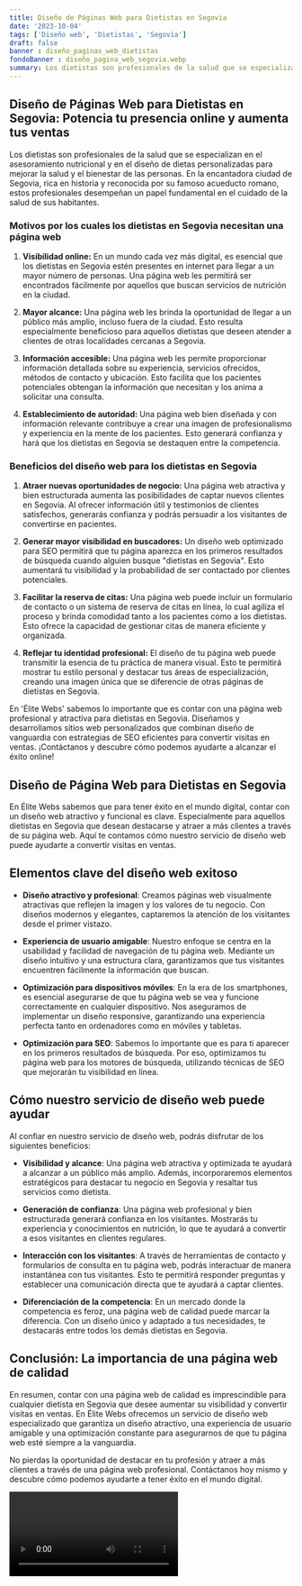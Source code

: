 ```yaml
---
title: Diseño de Páginas Web para Dietistas en Segovia
date: '2023-10-04'
tags: ['Diseño web', 'Dietistas', 'Segovia']
draft: false
banner : diseño_paginas_web_dietistas
fondoBanner : diseño_pagina_web_segovia.webp
summary: Los dietistas son profesionales de la salud que se especializan en el asesoramiento nutricional y en el diseño de dietas personalizadas para mejorar la salud y el bienestar de las personas. En la encantadora ciudad de Segovia, rica en historia y reconocida por su famoso acueducto romano, estos profesionales desempeñan un papel fundamental en el cuidado de la salud de sus habitantes.
---
```


## **Diseño de Páginas Web para Dietistas en Segovia: Potencia tu presencia online y aumenta tus ventas**

Los dietistas son profesionales de la salud que se especializan en el asesoramiento nutricional y en el diseño de dietas personalizadas para mejorar la salud y el bienestar de las personas. En la encantadora ciudad de Segovia, rica en historia y reconocida por su famoso acueducto romano, estos profesionales desempeñan un papel fundamental en el cuidado de la salud de sus habitantes.

### **Motivos por los cuales los dietistas en Segovia necesitan una página web**

1. **Visibilidad online:** En un mundo cada vez más digital, es esencial que los dietistas en Segovia estén presentes en internet para llegar a un mayor número de personas. Una página web les permitirá ser encontrados fácilmente por aquellos que buscan servicios de nutrición en la ciudad.

2. **Mayor alcance:** Una página web les brinda la oportunidad de llegar a un público más amplio, incluso fuera de la ciudad. Esto resulta especialmente beneficioso para aquellos dietistas que deseen atender a clientes de otras localidades cercanas a Segovia.

3. **Información accesible:** Una página web les permite proporcionar información detallada sobre su experiencia, servicios ofrecidos, métodos de contacto y ubicación. Esto facilita que los pacientes potenciales obtengan la información que necesitan y los anima a solicitar una consulta.

4. **Establecimiento de autoridad:** Una página web bien diseñada y con información relevante contribuye a crear una imagen de profesionalismo y experiencia en la mente de los pacientes. Esto generará confianza y hará que los dietistas en Segovia se destaquen entre la competencia.

### **Beneficios del diseño web para los dietistas en Segovia**

1. **Atraer nuevas oportunidades de negocio:** Una página web atractiva y bien estructurada aumenta las posibilidades de captar nuevos clientes en Segovia. Al ofrecer información útil y testimonios de clientes satisfechos, generarás confianza y podrás persuadir a los visitantes de convertirse en pacientes.

2. **Generar mayor visibilidad en buscadores:** Un diseño web optimizado para SEO permitirá que tu página aparezca en los primeros resultados de búsqueda cuando alguien busque "dietistas en Segovia". Esto aumentará tu visibilidad y la probabilidad de ser contactado por clientes potenciales.

3. **Facilitar la reserva de citas:** Una página web puede incluir un formulario de contacto o un sistema de reserva de citas en línea, lo cual agiliza el proceso y brinda comodidad tanto a los pacientes como a los dietistas. Esto ofrece la capacidad de gestionar citas de manera eficiente y organizada.

4. **Reflejar tu identidad profesional:** El diseño de tu página web puede transmitir la esencia de tu práctica de manera visual. Esto te permitirá mostrar tu estilo personal y destacar tus áreas de especialización, creando una imagen única que se diferencie de otras páginas de dietistas en Segovia.

En 'Élite Webs' sabemos lo importante que es contar con una página web profesional y atractiva para dietistas en Segovia. Diseñamos y desarrollamos sitios web personalizados que combinan diseño de vanguardia con estrategias de SEO eficientes para convertir visitas en ventas. ¡Contáctanos y descubre cómo podemos ayudarte a alcanzar el éxito online!

<GifSeo />

<Cta />

## Diseño de Página Web para Dietistas en Segovia

En Élite Webs sabemos que para tener éxito en el mundo digital, contar con un diseño web atractivo y funcional es clave. Especialmente para aquellos dietistas en Segovia que desean destacarse y atraer a más clientes a través de su página web. Aquí te contamos cómo nuestro servicio de diseño web puede ayudarte a convertir visitas en ventas.

## Elementos clave del diseño web exitoso

- **Diseño atractivo y profesional**: Creamos páginas web visualmente atractivas que reflejen la imagen y los valores de tu negocio. Con diseños modernos y elegantes, captaremos la atención de los visitantes desde el primer vistazo.

- **Experiencia de usuario amigable**: Nuestro enfoque se centra en la usabilidad y facilidad de navegación de tu página web. Mediante un diseño intuitivo y una estructura clara, garantizamos que tus visitantes encuentren fácilmente la información que buscan.

- **Optimización para dispositivos móviles**: En la era de los smartphones, es esencial asegurarse de que tu página web se vea y funcione correctamente en cualquier dispositivo. Nos aseguramos de implementar un diseño responsive, garantizando una experiencia perfecta tanto en ordenadores como en móviles y tabletas.

- **Optimización para SEO**: Sabemos lo importante que es para ti aparecer en los primeros resultados de búsqueda. Por eso, optimizamos tu página web para los motores de búsqueda, utilizando técnicas de SEO que mejorarán tu visibilidad en línea.

## Cómo nuestro servicio de diseño web puede ayudar

Al confiar en nuestro servicio de diseño web, podrás disfrutar de los siguientes beneficios:

- **Visibilidad y alcance**: Una página web atractiva y optimizada te ayudará a alcanzar a un público más amplio. Además, incorporaremos elementos estratégicos para destacar tu negocio en Segovia y resaltar tus servicios como dietista.

- **Generación de confianza**: Una página web profesional y bien estructurada generará confianza en los visitantes. Mostrarás tu experiencia y conocimientos en nutrición, lo que te ayudará a convertir a esos visitantes en clientes regulares.

- **Interacción con los visitantes**: A través de herramientas de contacto y formularios de consulta en tu página web, podrás interactuar de manera instantánea con tus visitantes. Esto te permitirá responder preguntas y establecer una comunicación directa que te ayudará a captar clientes.

- **Diferenciación de la competencia**: En un mercado donde la competencia es feroz, una página web de calidad puede marcar la diferencia. Con un diseño único y adaptado a tus necesidades, te destacarás entre todos los demás dietistas en Segovia.

## Conclusión: La importancia de una página web de calidad

En resumen, contar con una página web de calidad es imprescindible para cualquier dietista en Segovia que desee aumentar su visibilidad y convertir visitas en ventas. En Élite Webs ofrecemos un servicio de diseño web especializado que garantiza un diseño atractivo, una experiencia de usuario amigable y una optimización constante para asegurarnos de que tu página web esté siempre a la vanguardia.

No pierdas la oportunidad de destacar en tu profesión y atraer a más clientes a través de una página web profesional. Contáctanos hoy mismo y descubre cómo podemos ayudarte a tener éxito en el mundo digital.

<Video />

<CtaBot job='Dietistas' city='Segovia'/>

<Gmaps query='Segovia+españa+maps' />